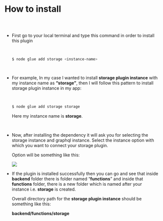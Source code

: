 
<Meta title="Storage Plugin Docs/How to install" />

# How to install

##

<br/>

* First go to your local terminal and type this command in order to install this plugin

  <br/>

    ```bash
    $ node glue add storage <instance-name>
    ```

  <br/>

* For example, In my case I wanted to install **storage plugin instance** with my instance
  name as **“storage”**, then I will follow this pattern to install storage plugin instance in
  my app:

  <br/>
  
    ```bash
    $ node glue add storage storage
    ```
    
    Here my instance name is **storage**.

  <br/>

* Now, after installing the dependency it will ask you for selecting the storage instance and
  graphql instance. Select the instance option with which you want to connect your storage
  plugin.

  Option will be something like this:
    
    <img src='/assets/storageScreenshot.png'/>
    

  <br/>

* If the plugin is installed successfully then you can go and see that inside **backend** 
  folder there is folder named “**functions**” and inside that **functions** folder, there
  is a new folder which is named after your instance i.e. **storage** is created. 
  
  Overall directory path for the **storage plugin instance** should be something like this:
  
  **backend/functions/storage**
